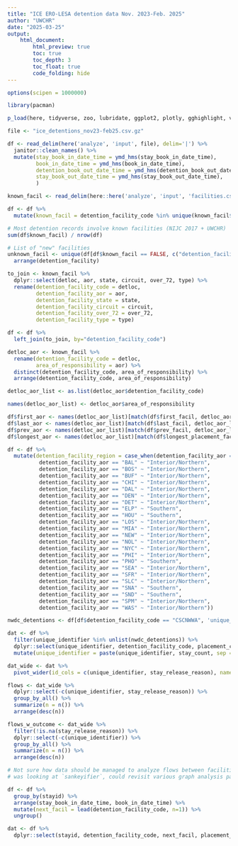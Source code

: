 ```yaml
---
title: "ICE ERO-LESA detention data Nov. 2023-Feb. 2025"
author: "UWCHR"
date: "2025-03-25"
output:
    html_document:
        html_preview: true
        toc: true
        toc_depth: 3
        toc_float: true
        code_folding: hide
---
```



```r

options(scipen = 1000000)

library(pacman)

p_load(here, tidyverse, zoo, lubridate, ggplot2, plotly, gghighlight, viridis, readxl, digest, ggsankeyfier)

file <- "ice_detentions_nov23-feb25.csv.gz"

df <- read_delim(here('analyze', 'input', file), delim='|') %>% 
  janitor::clean_names() %>% 
  mutate(stay_book_in_date_time = ymd_hms(stay_book_in_date_time),
         book_in_date_time = ymd_hms(book_in_date_time),
         detention_book_out_date_time = ymd_hms(detention_book_out_date_time),
         stay_book_out_date_time = ymd_hms(stay_book_out_date_time),
         )

```

```r

known_facil <- read_delim(here::here('analyze', 'input', 'facilities.csv.gz'), delim ='|')

df <- df %>% 
  mutate(known_facil = detention_facility_code %in% unique(known_facil$detloc))

# Most detention records involve known facilities (NIJC 2017 + UWCHR)
sum(df$known_facil) / nrow(df)

# List of "new" facilities
unknown_facil <- unique(df[df$known_facil == FALSE, c("detention_facility_code", "detention_facility")]) %>% 
  arrange(detention_facility)

to_join <- known_facil %>% 
  dplyr::select(detloc, aor, state, circuit, over_72, type) %>% 
  rename(detention_facility_code = detloc,
         detention_facility_aor = aor,
         detention_facility_state = state,
         detention_facility_circuit = circuit,
         detention_facility_over_72 = over_72,
         detention_facility_type = type)

df <- df %>% 
  left_join(to_join, by="detention_facility_code")

detloc_aor <- known_facil %>% 
  rename(detention_facility_code = detloc,
         area_of_responsibility = aor) %>% 
  distinct(detention_facility_code, area_of_responsibility) %>% 
  arrange(detention_facility_code, area_of_responsibility)

detloc_aor_list <- as.list(detloc_aor$detention_facility_code)

names(detloc_aor_list) <- detloc_aor$area_of_responsibility

df$first_aor <- names(detloc_aor_list)[match(df$first_facil, detloc_aor_list)]
df$last_aor <- names(detloc_aor_list)[match(df$last_facil, detloc_aor_list)]
df$prev_aor <- names(detloc_aor_list)[match(df$prev_facil, detloc_aor_list)]
df$longest_aor <- names(detloc_aor_list)[match(df$longest_placement_facil, detloc_aor_list)]

df <- df %>% 
  mutate(detention_facility_region = case_when(detention_facility_aor == "ATL" ~ "Interior/Northern",
          detention_facility_aor == "BAL" ~ "Interior/Northern",
          detention_facility_aor == "BOS" ~ "Interior/Northern",
          detention_facility_aor == "BUF" ~ "Interior/Northern",
          detention_facility_aor == "CHI" ~ "Interior/Northern",
          detention_facility_aor == "DAL" ~ "Interior/Northern",
          detention_facility_aor == "DEN" ~ "Interior/Northern",
          detention_facility_aor == "DET" ~ "Interior/Northern",
          detention_facility_aor == "ELP" ~ "Southern",
          detention_facility_aor == "HOU" ~ "Southern",
          detention_facility_aor == "LOS" ~ "Interior/Northern",
          detention_facility_aor == "MIA" ~ "Interior/Northern",
          detention_facility_aor == "NEW" ~ "Interior/Northern",
          detention_facility_aor == "NOL" ~ "Interior/Northern",
          detention_facility_aor == "NYC" ~ "Interior/Northern",
          detention_facility_aor == "PHI" ~ "Interior/Northern",
          detention_facility_aor == "PHO" ~ "Southern",
          detention_facility_aor == "SEA" ~ "Interior/Northern",
          detention_facility_aor == "SFR" ~ "Interior/Northern",
          detention_facility_aor == "SLC" ~ "Interior/Northern",
          detention_facility_aor == "SNA" ~ "Southern",
          detention_facility_aor == "SND" ~ "Southern",
          detention_facility_aor == "SPM" ~ "Interior/Northern",
          detention_facility_aor == "WAS" ~ "Interior/Northern"))

```

```r

nwdc_detentions <- df[df$detention_facility_code == "CSCNWWA", 'unique_identifier']

dat <- df %>% 
  filter(unique_identifier %in% unlist(nwdc_detentions)) %>% 
  dplyr::select(unique_identifier, detention_facility_code, placement_count, stay_count, stay_release_reason) %>% 
  mutate(unique_identifier = paste(unique_identifier, stay_count, sep = '-'))

dat_wide <- dat %>% 
  pivot_wider(id_cols = c(unique_identifier, stay_release_reason), names_from = placement_count, names_prefix = "facil_", values_from = detention_facility_code)

flows <- dat_wide %>% 
  dplyr::select(-c(unique_identifier, stay_release_reason)) %>% 
  group_by_all() %>% 
  summarize(n = n()) %>% 
  arrange(desc(n))

flows_w_outcome <- dat_wide %>% 
  filter(!is.na(stay_release_reason)) %>% 
  dplyr::select(-c(unique_identifier)) %>% 
  group_by_all() %>% 
  summarize(n = n()) %>% 
  arrange(desc(n))

# Not sure how data should be managed to analyze flows between facilities;
# was looking at `sankeyifier`, could revisit various graph analysis packages

```

```r

df <- df %>% 
  group_by(stayid) %>% 
  arrange(stay_book_in_date_time, book_in_date_time) %>%
  mutate(next_facil = lead(detention_facility_code, n=1)) %>% 
  ungroup()

dat <- df %>% 
  dplyr::select(stayid, detention_facility_code, next_facil, placement_count)

```
